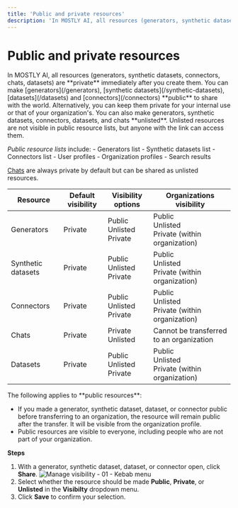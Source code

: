 ```yaml
---
title: 'Public and private resources'
description: 'In MOSTLY AI, all resources (generators, synthetic datasets, connectors, chats, datasets) are private by default. You can make generators and synthetic datasets public to share them with the world or keep them private for internal use.'
---
```



# Public and private resources

<PrivateResourceIcon />
In MOSTLY AI, all resources (generators, synthetic datasets, connectors, chats, datasets) are **private** immediately after you create them.

<PublicResourceIcon />
You can make [generators](/generators), [synthetic datasets](/synthetic-datasets), [datasets](/datasets) and [connectors](/connectors) **public** to share with the world. Alternatively, you can keep them private for your internal use or that of your organization's.

<UnlistedResourceIcon />
You can also make generators, synthetic datasets, connectors, datasets, and chats **unlisted**. Unlisted resources are not visible in public resource lists, but anyone with the link can access them.

<CustomCallout>

_Public resource lists_ include: - Generators list - Synthetic datasets list - Connectors list - User profiles - Organization profiles - Search results

</CustomCallout>

[Chats](/assistant) are always private by default but can be shared as unlisted resources.

| Resource           | Default visibility            | Visibility options                                                                                  | Organizations visibility                                                                                                  |
| ------------------ | ----------------------------- | --------------------------------------------------------------------------------------------------- | ------------------------------------------------------------------------------------------------------------------------- |
| Generators         | <PrivateResourceIcon/>Private | <PublicResourceIcon/>Public<br /><UnlistedResourceIcon/>Unlisted<br /><PrivateResourceIcon/>Private | <PublicResourceIcon/>Public<br /><UnlistedResourceIcon/>Unlisted<br /><PrivateResourceIcon/>Private (within organization) |
| Synthetic datasets | <PrivateResourceIcon/>Private | <PublicResourceIcon/>Public<br /><UnlistedResourceIcon/>Unlisted<br /><PrivateResourceIcon/>Private | <PublicResourceIcon/>Public<br /><UnlistedResourceIcon/>Unlisted<br /><PrivateResourceIcon/>Private (within organization) |
| Connectors         | <PrivateResourceIcon/>Private | <PublicResourceIcon/>Public<br /><UnlistedResourceIcon/>Unlisted<br /><PrivateResourceIcon/>Private | <PublicResourceIcon/>Public<br /><UnlistedResourceIcon/>Unlisted<br /><PrivateResourceIcon/>Private (within organization) |
| Chats              | <PrivateResourceIcon/>Private | <PrivateResourceIcon/>Private<br /><UnlistedResourceIcon/>Unlisted                                  | Cannot be transferred to an organization                                                                                  |
| Datasets           | <PrivateResourceIcon/>Private | <PublicResourceIcon/>Public<br /><UnlistedResourceIcon/>Unlisted<br /><PrivateResourceIcon/>Private | <PublicResourceIcon/>Public<br /><UnlistedResourceIcon/>Unlisted<br /><PrivateResourceIcon/>Private (within organization) |

<Callout>
The following applies to **public resources**:

- If you made a generator, synthetic dataset, dataset, or connector public before transferring to an organization, the resource will remain public after the transfer. It will be visible from the organization profile.
- Public resources are visible to everyone, including people who are not part of your organization.

</Callout>

**Steps**

1. With a generator, synthetic dataset, dataset, or connector open, click **Share**.
   <Image src="/docimages/organizations/add-assets-01-select-share.webp" alt="Manage visibility - 01 - Kebab menu" width={700} height={300} />
2. Select whether the resource should be made **Public**, **Private**, or **Unlisted** in the **Visibilty** dropdown menu.
3. Click **Save** to confirm your selection.
